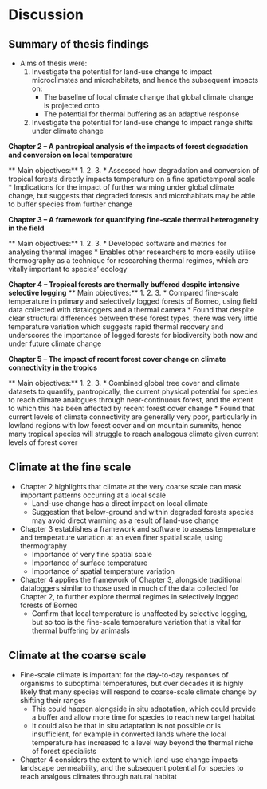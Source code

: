 # Discussion

\begin{figure}[!htb]
\centering
\includegraphics[width=13cm]{pics/Frilled_tree_frog.jpg}
\caption*{Frilled tree frog (\textit{Kurixalus appendiculatus}).}
\end{figure}

## Summary of thesis findings

* Aims of thesis were:
    1. Investigate the potential for land-use change to impact microclimates and microhabitats, and hence the subsequent impacts on:
        * The baseline of local climate change that global climate change is projected onto
        * The potential for thermal buffering as an adaptive response
    2. Investigate the potential for land-use change to impact range shifts under climate change

**Chapter 2 -- A pantropical analysis of the impacts of forest degradation and conversion on local temperature** 

** Main objectives:**
    1.
    2.
    3.
* Assessed how degradation and conversion of tropical forests directly impacts temperature on a fine spatiotemporal scale
* Implications for the impact of further warming under global climate change, but suggests that degraded forests and microhabitats may be able to buffer species from further change

**Chapter 3 -- A framework for quantifying fine-scale thermal heterogeneity in the field** 

** Main objectives:**
    1.
    2.
    3.
* Developed software and metrics for analysing thermal images
* Enables other researchers to more easily utilise thermography as a technique for researching thermal regimes, which are vitally important to species' ecology

**Chapter 4 -- Tropical forests are thermally buffered despite intensive selective logging** 
** Main objectives:**
    1.
    2.
    3.
* Compared fine-scale temperature in primary and selectively logged forests of Borneo, using field data collected with dataloggers and a thermal camera
* Found that despite clear structural differences between these forest types, there was very little temperature variation which suggests rapid thermal recovery and underscores the importance of logged forests for biodiversity both now and under future climate change

**Chapter 5 -- The impact of recent forest cover change on climate connectivity in the tropics**

** Main objectives:**
    1.
    2.
    3.
* Combined global tree cover and climate datasets to quantify, pantropically, the current physical potential for species to reach climate analogues through near-continuous forest, and the extent to which this has been affected by recent forest cover change
* Found that current levels of climate connectivity are generally very poor, particularly in lowland regions with low forest cover and on mountain summits, hence many tropical species will struggle to reach analogous climate given current levels of forest cover

## Climate at the fine scale

* Chapter 2 highlights that climate at the very coarse scale can mask important patterns occurring at a local scale
    * Land-use change has a direct impact on local climate
    * Suggestion that below-ground and within degraded forests species may avoid direct warming as a result of land-use change
* Chapter 3 establishes a framework and software to assess temperature and temperature variation at an even finer spatial scale, using thermography
    * Importance of very fine spatial scale
    * Importance of surface temperature
    * Importance of spatial temperature variation
* Chapter 4 applies the framework of Chapter 3, alongside traditional dataloggers similar to those used in much of the data collected for Chapter 2, to further explore thermal regimes in selectively logged forests of Borneo
    * Confirm that local temperature is unaffected by selective logging, but so too is the fine-scale temperature variation that is vital for thermal buffering by animasls

## Climate at the coarse scale

* Fine-scale climate is important for the day-to-day responses of organisms to suboptimal temperatures, but over decades it is highly likely that many species will respond to coarse-scale climate change by shifting their ranges
    * This could happen alongside in situ adaptation, which could provide a buffer and allow more time for species to reach new target habitat
    * It could also be that in situ adaptation is not possible or is insufficient, for example in converted lands where the local temperature has increased to a level way beyond the thermal niche of forest specialists
* Chapter 4 considers the extent to which land-use change impacts landscape permeability, and the subsequent potential for species to reach analgous climates through natural habitat



